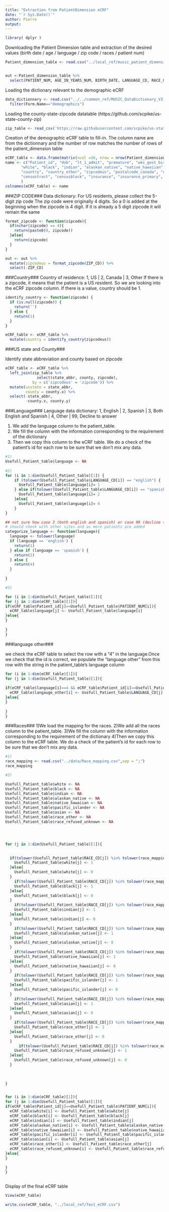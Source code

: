 ```yaml
---
title: "Extraction from PatientDimension eCRF"
date: "`r Sys.Date()`"
author: Pierre
output:
---
```


```r
library( dplyr )
```



Downloading the Patient Dimension table and extraction of the desired values (birth date / age / language / zip code / races / patient num)

```r

Patient_dimension_table <- read.csv("../local_ref/music_patient_dimension.csv")


out <-Patient_dimension_table %>%
  select(PATIENT_NUM, AGE_IN_YEARS_NUM, BIRTH_DATE, LANGUAGE_CD, RACE_CD, ZIP_CD)


```


Loading the dictionary relevant to the demographic eCRF

```r
data_dictionnary <- read.csv("../../common_ref/MUSIC_DataDictionary_V3_4Dec20_final version_clean_0.csv")%>%
  filter(Form.Name=="demographics")
```


Loading the county-state-zipcode datatable (https://github.com/scpike/us-state-county-zip)

```r
zip_table <- read_csv('https://raw.githubusercontent.com/scpike/us-state-county-zip/master/geo-data.csv')
```


Creation of the demographic eCRF table to fill-in. The column name are from the dictionnary and the number of row matches the number of rows of the patient_dimension table

```r

eCRF_table <- data.frame(matrix(ncol =36, nrow = nrow(Patient_dimension_table)))
name <- c("Patient_id", "dob", "lt_1_admit", "premature", "wks_gest_birth", "corrected_gest_age", "ethnicity", "language","langauge_other",
       "white", "black", "indian", "alaskan_native", "native_hawaiian", "pacific_islander", "asian", "race_other", "race_other_list","race_refused_unknown",
       "country", "country_other", "zipcodeus", "postalcode_canada", "usstate", "canadaprovince", "residence_other", "county", "census","censusdt",
       "censustract", "censusblock", "insurance", "insurance_primary", "other_studies", "other_studies_list","other_studies_other"
       )
colnames(eCRF_table) <- name


```



###ZIP CODE###
Data dictionary: For US residents, please collect the 5-digit zip code
The zip code were originally 4 digits. So a 0 is added at the beginning when the zipcode is 4 digit. If it is already a 5 digit zipcode it will remain the same

```r


format_zipcode <- function(zipcode){
  if(nchar(zipcode) == 4){
    return(paste0(0, zipcode))
  }else{
    return(zipcode)
  }
}

out <- out %>%
  mutate(zipcodeus = format_zipcode(ZIP_CD)) %>%
  select(-ZIP_CD)

```


###Country###
Country of residence: 1, US | 2, Canada | 3, Other
If there is a zipcode, it means that the patient is a US resident. So we are looking into the eCRF zipcode column. If there is a value, country should be 1.
```r

identify_country <- function(zipcode) {
  if (is.null(zipcode)) {
    return('')
  } else {
    return(1)
  }
}

eCRF_table <- eCRF_table %>% 
  mutate(country = identify_country(zipcodeus))

```

###US state and County###

Identify state abbreviation and county based on zipcode

```r

eCRF_table <- eCRF_table %>%
  left_join(zip_table %>%
              select(state_abbr, county, zipcode),
            by = c('zipcodeus' = 'zipcode')) %>%
  mutate(usstate = state_abbr,
         county = county.x) %>%
  select(-state_abbr,
         -county.x, county.y)

```


###Language###
Language data dictionary: 1, English | 2, Spanish | 3, Both English and Spanish | 4, Other | 99, Decline to answer

1) We add the language column to the patient_table.
2) We fill the column with the information corresponding to the requirement of the dictionary
3) Then we copy this column to the eCRF table. We do a check of the patient's id for each row to be sure that we don't mix any data. 

```r
#1)
Usefull_Patient_table$language <- NA
 
#2) 
for (i in 1:dim(Usefull_Patient_table)[1]) {
    if (tolower(Usefull_Patient_table$LANGUAGE_CD[i]) == "english") {
      Usefull_Patient_table$language[i]= 1 
    } else if(tolower(Usefull_Patient_table$LANGUAGE_CD[i]) == "spanish") {
      Usefull_Patient_table$language[i]= 2
    }else{
      Usefull_Patient_table$language[i]= 4
    }
}

## not sure how case 3 (both english and spanish) or case 99 (decline to answer) would appear in the EHR
# should check with other sites and as more patients are added
categorize_language <- function(language){
  language <- tolower(language)
  if (language == 'english') {
    return(1)
  } else if (language == 'spanish') {
    return(2)
  } else {
    return(4)
  }
  
}

#3)

for (i in 1:dim(Usefull_Patient_table)[1]){
for (j in 1:dim(eCRF_table)[1]){
if(eCRF_table$Patient_id[j]==Usefull_Patient_table$PATIENT_NUM[i]){
  eCRF_table$language[j] <- Usefull_Patient_table$language[i]
}else{
}
  
}
}


```

###language other###

we check the eCRF table to select the row with a "4" in the language.Once we check that the id is correct, we populate the "language other" 
from this row with the string in the patient_table's language column

```r

for (i in 1:dim(eCRF_table)[1]){
for (j in 1:dim(Usefull_Patient_table)[1]){
  
if(eCRF_table$language[i]==4 && eCRF_table$Patient_id[i]==Usefull_Patient_table$PATIENT_NUM[j]){
  eCRF_table$langauge_other[i] <- Usefull_Patient_table$LANGUAGE_CD[j]
}else{
}
  
}
}


```

###Races### 
1)We load the mapping for the races. 
2)We add all the races column to the patient_table.
3)We fill the column with the information corresponding to the requirement of the dictionary
4)Then we copy this column to the eCRF table. We do a check of the patient's id for each row to be sure that we don't mix any data. 

```r
#1) 
race_mapping <- read.csv("../data/Race_mapping.csv",sep = ";")
race_mapping

#2)

Usefull_Patient_table$white <- NA
Usefull_Patient_table$black <- NA
Usefull_Patient_table$indian <- NA
Usefull_Patient_table$alaskan_native <- NA
Usefull_Patient_table$native_hawaiian <- NA
Usefull_Patient_table$pacific_islander <- NA
Usefull_Patient_table$asian <- NA
Usefull_Patient_table$race_other <- NA
Usefull_Patient_table$race_refused_unknown <- NA




for (j in 1:dim(Usefull_Patient_table)[1]){

  
  if(tolower(Usefull_Patient_table$RACE_CD[j]) %in% tolower(race_mapping$white)){
    Usefull_Patient_table$white[j] <- 1
  }else{
    Usefull_Patient_table$white[j] <- 0
  }
    if(tolower(Usefull_Patient_table$RACE_CD[j]) %in% tolower(race_mapping$black)){
    Usefull_Patient_table$black[j] <- 1
  }else{
    Usefull_Patient_table$black[j] <- 0
  }
    if(tolower(Usefull_Patient_table$RACE_CD[j]) %in% tolower(race_mapping$indian)){
    Usefull_Patient_table$indian[j] <- 1
  }else{
    Usefull_Patient_table$indian[j] <- 0
  }
    if(tolower(Usefull_Patient_table$RACE_CD[j]) %in% tolower(race_mapping$alaskan_native)){
    Usefull_Patient_table$alaskan_native[j] <- 1
  }else{
    Usefull_Patient_table$alaskan_native[j] <- 0
  }
    if(tolower(Usefull_Patient_table$RACE_CD[j]) %in% tolower(race_mapping$native_hawaiian)){
    Usefull_Patient_table$native_hawaiian[j] <- 1
  }else{
    Usefull_Patient_table$native_hawaiian[j] <- 0
  }
    if(tolower(Usefull_Patient_table$RACE_CD[j]) %in% tolower(race_mapping$pacific_islander)){
    Usefull_Patient_table$pacific_islander[j] <- 1
  }else{
    Usefull_Patient_table$pacific_islander[j] <- 0
  }
    if(tolower(Usefull_Patient_table$RACE_CD[j]) %in% tolower(race_mapping$asian)){
    Usefull_Patient_table$asian[j] <- 1
  }else{
    Usefull_Patient_table$asian[j] <- 0
  }
    if(tolower(Usefull_Patient_table$RACE_CD[j]) %in% tolower(race_mapping$race_other)){
    Usefull_Patient_table$race_other[j] <- 1
  }else{
    Usefull_Patient_table$race_other[j] <- 0
  }
      if(tolower(Usefull_Patient_table$RACE_CD[j]) %in% tolower(race_mapping$race_refused_unknown)){
    Usefull_Patient_table$race_refused_unknown[j] <- 1
  }else{
    Usefull_Patient_table$race_refused_unknown[j] <- 0
  }
  
  
  
}


for (i in 1:dim(eCRF_table)[1]){
for (j in 1:dim(Usefull_Patient_table)[1]){
if(eCRF_table$Patient_id[j]==Usefull_Patient_table$PATIENT_NUM[i]){
  eCRF_table$white[i] <- Usefull_Patient_table$white[j]
  eCRF_table$black[i] <- Usefull_Patient_table$black[j]
  eCRF_table$indian[i] <- Usefull_Patient_table$indian[j]
  eCRF_table$alaskan_native[i] <- Usefull_Patient_table$alaskan_native[j]
  eCRF_table$native_hawaiian[i] <- Usefull_Patient_table$native_hawaiian[j]
  eCRF_table$pacific_islander[i] <- Usefull_Patient_table$pacific_islander[j]
  eCRF_table$asian[i] <- Usefull_Patient_table$asian[j]
  eCRF_table$race_other[i] <- Usefull_Patient_table$race_other[j]
  eCRF_table$race_refused_unknown[i] <- Usefull_Patient_table$race_refused_unknown[j]
}else{
}
  
}
}



```

Display of the final eCRF table

```r
View(eCRF_table)

write.csv(eCRF_table, "../local_ref/Test_eCRF.csv")
```

